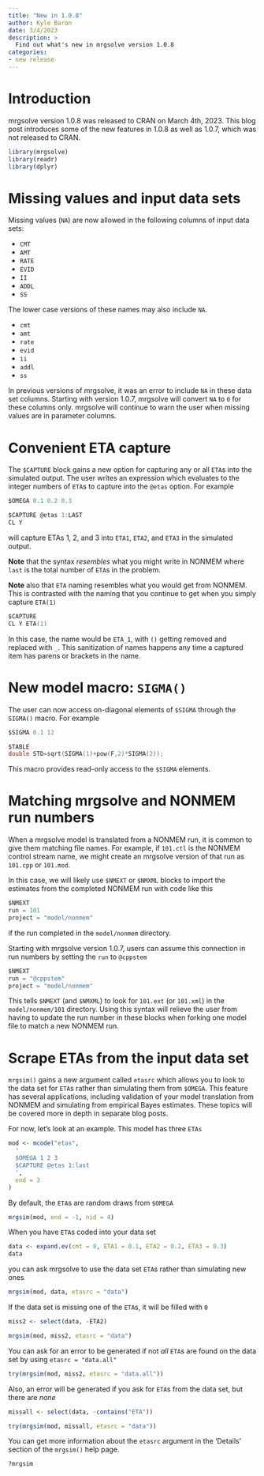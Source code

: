 ```yaml
---
title: "New in 1.0.8"
author: Kyle Baron
date: 3/4/2023
description: > 
  Find out what's new in mrgsolve version 1.0.8
categories:
- new release
---
```


# Introduction

mrgsolve version 1.0.8 was released to CRAN on March 4th, 2023. 
This blog post introduces some of the new features in 1.0.8 
as well as 1.0.7, which was not released to CRAN.


```r
library(mrgsolve)
library(readr)
library(dplyr)
```

# Missing values and input data sets

Missing values (`NA`) are now allowed in the following 
columns of input data sets: 

- `CMT`
- `AMT`
- `RATE`
- `EVID`
- `II`
- `ADDL`
- `SS`

The lower case versions of these names may also include `NA`. 

- `cmt`
- `amt`
- `rate`
- `evid`
- `ii`
- `addl`
- `ss`


In previous versions of mrgsolve, it was an error to include `NA` in these data
set columns. Starting with version 1.0.7, mrgsolve will convert `NA` to `0` for
these columns only. mrgsolve will continue to warn the user when missing values
are in parameter columns.


# Convenient ETA capture

The `$CAPTURE` block gains a new option for capturing 
any or all `ETA`s into the simulated output. The user
writes an expression which evaluates to the integer numbers
of `ETA`s to capture into the `@etas` option. For example

```c
$OMEGA 0.1 0.2 0.3

$CAPTURE @etas 1:LAST
CL Y
```

will capture ETAs 1, 2, and 3 into `ETA1`, `ETA2`, and 
`ETA3` in the simulated output. 

**Note** that the syntax 
_resembles_ what you might write in NONMEM where `last`
is the total number of `ETA`s in the problem. 

**Note** also that `ETA` naming resembles what you would get from 
NONMEM. This is contrasted with the naming that you continue
to get when you simply capture `ETA(1)`

```c
$CAPTURE 
CL Y ETA(1)
```

In this case, the name would be `ETA_1`, with `()` getting removed
and replaced with `_`. This sanitization of names happens
any time a captured item has parens or brackets in the name.

# New model macro: `SIGMA()`

The user can now access on-diagonal elements of `$SIGMA` 
through the `SIGMA()` macro. For example

```c
$SIGMA 0.1 12

$TABLE
double STD=sqrt(SIGMA(1)+pow(F,2)*SIGMA(2));
```

This macro provides read-only access to the `$SIGMA` elements.


# Matching mrgsolve and NONMEM run numbers

When a mrgsolve model is translated from a NONMEM run, it is 
common to give them matching file names. For example, if 
`101.ctl` is the NONMEM control stream name, we might create
an mrgsolve version of that run as `101.cpp` or `101.mod`.

In this case, we will likely use `$NMEXT` or `$NMXML` blocks
to import the estimates from the completed NONMEM run with 
code like this

```c
$NMEXT
run = 101
project = "model/nonmem"
```

if the run completed in the `model/nonmem` directory. 

Starting with mrgsolve version 1.0.7, users can assume this 
connection in run numbers by setting the `run` to `@cppstem` 

```c
$NMEXT
run = "@cppstem"
project = "model/nonmem"
```

This tells `$NMEXT` (and `$NMXML`) to look for `101.ext`
(or `101.xml`) in the `model/nonmem/101` directory. Using 
this syntax will relieve the user from having to update 
the run number in these blocks when forking one model file 
to match a new NONMEM run.


# Scrape ETAs from the input data set

`mrgsim()` gains a new argument called `etasrc` which allows 
you to look to the data set for `ETA`s rather than simulating 
them from `$OMEGA`. This feature has several applications, 
including validation of your model translation from NONMEM
and simulating from empirical Bayes estimates. These topics
will be covered more in depth in separate blog posts.

For now, let's look at an example. This model has three `ETAs`

```r
mod <- mcode("etas", 
  '
  $OMEGA 1 2 3
  $CAPTURE @etas 1:last
  ', 
  end = 3
)
```

By default, the `ETA`s are random draws from `$OMEGA`

```r
mrgsim(mod, end = -1, nid = 4) 
```

When you have `ETA`s coded into your data set 

```r
data <- expand.ev(cmt = 0, ETA1 = 0.1, ETA2 = 0.2, ETA3 = 0.3)
data
```

you can ask mrgsolve to use the data set `ETA`s rather than 
simulating new ones

```r
mrgsim(mod, data, etasrc = "data")
```

If the data set is missing one of the `ETA`s, it will be filled
with `0`

```r
miss2 <- select(data, -ETA2)

mrgsim(mod, miss2, etasrc = "data")
```

You can ask for an error to be generated if not _all_ `ETA`s are
found on the data set by using `etasrc = "data.all"`

```r
try(mrgsim(mod, miss2, etasrc = "data.all"))
```

Also, an error will be generated if you ask for `ETA`s from the 
data set, but there are _none_

```r
missall <- select(data, -contains("ETA"))

try(mrgsim(mod, missall, etasrc = "data"))
```

You can get more information about the `etasrc` argument 
in the 'Details' section of the `mrgsim()` help page.

```r
?mrgsim
```

